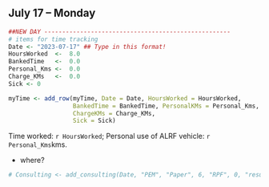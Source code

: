 <!-- NEW DAY ESSENTIALS ---------------------------------------->

## July 17 -- Monday

```r
##NEW DAY ----------------------------------------------------
# items for time tracking
Date <- "2023-07-17" ## Type in this format!
HoursWorked  <-  8.0
BankedTime   <-  0.0
Personal_Kms <-  0.0
Charge_KMs   <-  0.0
Sick <- 0

myTime <- add_row(myTime, Date = Date, HoursWorked = HoursWorked, 
                  BankedTime = BankedTime, PersonalKMs = Personal_Kms, 
                  ChargeKMs = Charge_KMs, 
                  Sick = Sick)

```

[Time worked: `r HoursWorked`; Personal use of ALRF vehicle: `r Personal_Kms`kms.]{.daysummary}

::: daynotes
-   where?
:::

```r
# Consulting <- add_consulting(Date, "PEM", "Paper", 6, "RPF", 0, "results section")
```

<!-- END Day Essentials ---------------------------------------->

